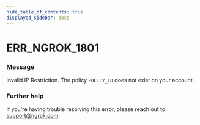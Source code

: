 ```yaml
---
hide_table_of_contents: true
displayed_sidebar: docs
---
```



# ERR_NGROK_1801

### Message

Invalid IP Restriction. The policy `POLICY_ID` does not exist on your account.

### Further help

If you're having trouble resolving this error, please reach out to [support@ngrok.com](mailto:support@ngrok.com?subject=Help%20with%20ERR_NGROK_1801)

<ErrorDetails error="err_ngrok_1801" />
